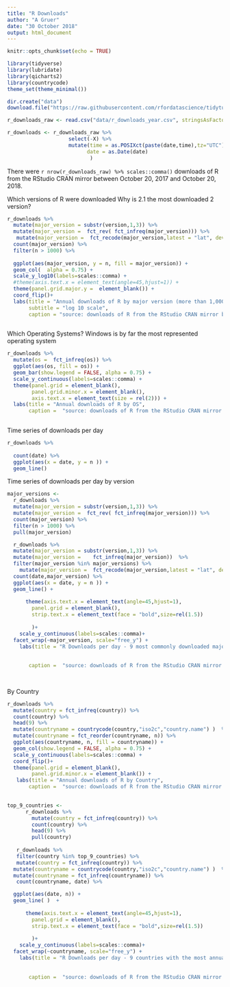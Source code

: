 ```yaml
---
title: "R Downloads"
author: "A Gruer"
date: "30 October 2018"
output: html_document
---
```


```r
knitr::opts_chunk$set(echo = TRUE)
```

```r
library(tidyverse)
library(lubridate)
library(qicharts2)
library(countrycode)
theme_set(theme_minimal())
```


```r
dir.create("data")
download.file("https://raw.githubusercontent.com/rfordatascience/tidytuesday/master/data/2018-10-30/r_downloads_year.csv", "data/r_downloads_year.csv")
```
```r
r_downloads_raw <- read.csv("data/r_downloads_year.csv", stringsAsFactors = FALSE)

r_downloads <- r_downloads_raw %>% 
                    select(-X) %>%
                    mutate(time = as.POSIXct(paste(date,time),tz="UTC"),
                          date = as.Date(date)
                           )

```

There were `r nrow(r_downloads_raw) %>% scales::comma()` downloads of R from the RStudio CRAN mirror between October 20, 2017 and October 20, 2018.

Which versions of R were downloaded 
Why is 2.1 the most downloaded 2 version?
```r
r_downloads %>%
  mutate(major_version = substr(version,1,3)) %>%
  mutate(major_version =  fct_rev( fct_infreq(major_version))) %>%
   mutate(major_version =  fct_recode(major_version,latest = "lat", development = "dev" )) %>% 
  count(major_version) %>%
  filter(n > 1000) %>%
 
  ggplot(aes(major_version, y = n, fill = major_version)) +
  geom_col(  alpha = 0.75) +
  scale_y_log10(labels=scales::comma) +
  #theme(axis.text.x = element_text(angle=45,hjust=1)) +
  theme(panel.grid.major.y =  element_blank()) +
  coord_flip()+
  labs(title = "Annual downloads of R by major version (more than 1,000 downloads)",
       subtitle = "log 10 scale",
       caption = "source: downloads of R from the RStudio CRAN mirror between October 20, 2017 and October 20, 2018")
  
```

Which Operating Systems?
Windows is by far the most represented operating system

```r
r_downloads %>%
  mutate(os =  fct_infreq(os)) %>%
  ggplot(aes(os, fill = os)) +
  geom_bar(show.legend = FALSE, alpha = 0.75) +
  scale_y_continuous(labels=scales::comma) +
  theme(panel.grid = element_blank(),
        panel.grid.minor.x = element_blank(),
        axis.text.x = element_text(size = rel(2))) +
  labs(title = "Annual downloads of R by OS",
       caption =  "source: downloads of R from the RStudio CRAN mirror between October 20, 2017 and October 20, 2018" ) 
  
```

Time series of downloads per day

```r
r_downloads %>%
  
  count(date) %>%
  ggplot(aes(x = date, y = n )) + 
  geom_line()
```

Time series of downloads per day by version

```r
major_versions <- 
  r_downloads %>%
  mutate(major_version = substr(version,1,3)) %>%
  mutate(major_version =  fct_rev( fct_infreq(major_version))) %>%
  count(major_version) %>%
  filter(n > 1000) %>%
  pull(major_version)

  r_downloads %>%
  mutate(major_version = substr(version,1,3)) %>%
  mutate(major_version =    fct_infreq(major_version))  %>%
  filter(major_version %in% major_versions) %>%
    mutate(major_version =  fct_recode(major_version,latest = "lat", development = "dev" )) %>% 
  count(date,major_version) %>%
  ggplot(aes(x = date, y = n )) + 
  geom_line() +
 
      theme(axis.text.x = element_text(angle=45,hjust=1),
        panel.grid = element_blank(),
        strip.text.x = element_text(face = "bold",size=rel(1.5))
        
        )+
    scale_y_continuous(labels=scales::comma)+
  facet_wrap(~major_version, scale="free_y") +
    labs(title = "R Downloads per day - 9 most commonly downloaded major versions",
 
          
       caption =  "source: downloads of R from the RStudio CRAN mirror between October 20, 2017 and October 20, 2018") 
  
  
```

By Country

```r
 
r_downloads %>%
  mutate(country = fct_infreq(country)) %>%
  count(country) %>%
  head(9) %>%
  mutate(countryname = countrycode(country,"iso2c","country.name") )  %>%
  mutate(countryname = fct_reorder(countryname, n)) %>%
  ggplot(aes(countryname, n, fill = countryname)) +
  geom_col(show.legend = FALSE, alpha = 0.75) +
  scale_y_continuous(labels=scales::comma) +
  coord_flip()+
  theme(panel.grid = element_blank(),
        panel.grid.minor.x = element_blank()) +
   labs(title = "Annual downloads of R by Country",
       caption =  "source: downloads of R from the RStudio CRAN mirror between October 20, 2017 and October 20, 2018", x = "" ) 
  

```

 
```r
top_9_countries <-
      r_downloads %>%
        mutate(country = fct_infreq(country)) %>%
        count(country) %>%
        head(9) %>%
        pull(country)
        
   r_downloads %>%
   filter(country %in% top_9_countries) %>%
   mutate(country = fct_infreq(country)) %>%
  mutate(countryname = countrycode(country,"iso2c","country.name") )  %>%
  mutate(countryname = fct_infreq(countryname)) %>%
   count(countryname, date) %>%

  ggplot(aes(date, n)) +
  geom_line( )  +
 
      theme(axis.text.x = element_text(angle=45,hjust=1),
        panel.grid = element_blank(),
        strip.text.x = element_text(face = "bold",size=rel(1.5))
        
        )+
    scale_y_continuous(labels=scales::comma)+
  facet_wrap(~countryname, scale="free_y") +
    labs(title = "R Downloads per day - 9 countries with the most annual downloads",
 
          
       caption =  "source: downloads of R from the RStudio CRAN mirror between October 20, 2017 and October 20, 2018") 
  

```
 
